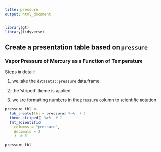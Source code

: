 ```yaml
---
title: pressure
output: html_document
---
```


```r
library(gt)
library(tidyverse)
```


## Create a presentation table based on `pressure`

### Vapor Pressure of Mercury as a Function of Temperature

Steps in detail:

 1. we take the `datasets::pressure` data.frame
 
 2. the 'striped' theme is applied
 
 3. we are formatting numbers in the `pressure` column to scientific notation

```r
pressure_tbl <-
  tab_create(tbl = pressure) %>%  # 1
  theme_striped() %>%  # 2
  fmt_scientific(
    columns = "pressure",
    decimals = 2
    )  # 3
```

```r
pressure_tbl
```
